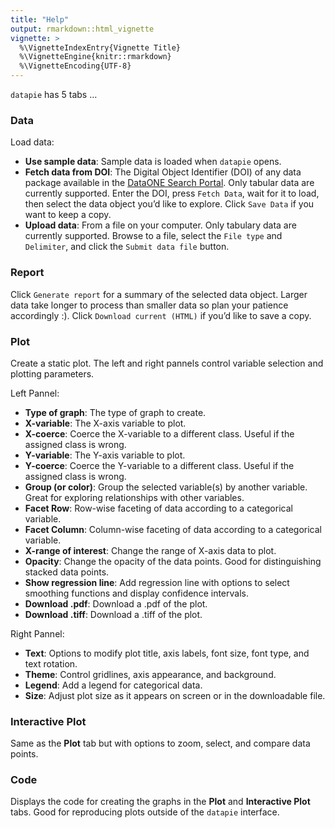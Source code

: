 ```yaml
---
title: "Help"
output: rmarkdown::html_vignette
vignette: >
  %\VignetteIndexEntry{Vignette Title}
  %\VignetteEngine{knitr::rmarkdown}
  %\VignetteEncoding{UTF-8}
---
```


`datapie` has 5 tabs ...

### Data

Load data:

* __Use sample data__: Sample data is loaded when `datapie` opens.
* __Fetch data from DOI__: The Digital Object Identifier (DOI) of any data package available in the [DataONE Search Portal](https://search.dataone.org/data). Only tabular data are currently supported. Enter the DOI, press `Fetch Data`, wait for it to load, then select the data object you'd like to explore. Click `Save Data` if you want to keep a copy.
* __Upload data__: From a file on your computer. Only tabulary data are currently supported. Browse to a file, select the `File type` and `Delimiter`, and click the `Submit data file` button.

### Report

Click `Generate report` for a summary of the selected data object. Larger data take longer to process than smaller data so plan your patience accordingly :). Click `Download current (HTML)` if you'd like to save a copy.

### Plot

Create a static plot. The left and right pannels control variable selection and plotting parameters.

Left Pannel:

* __Type of graph__: The type of graph to create.
* __X-variable__: The X-axis variable to plot.
* __X-coerce__: Coerce the X-variable to a different class. Useful if the assigned class is wrong.
* __Y-variable__: The Y-axis variable to plot.
* __Y-coerce__: Coerce the Y-variable to a different class. Useful if the assigned class is wrong.
* __Group (or color)__: Group the selected variable(s) by another variable. Great for exploring relationships with other variables.
* __Facet Row__: Row-wise faceting of data according to a categorical variable.
* __Facet Column__: Column-wise faceting of data according to a categorical variable.
* __X-range of interest__: Change the range of X-axis data to plot.
* __Opacity__: Change the opacity of the data points. Good for distinguishing stacked data points.
* __Show regression line__: Add regression line with options to select smoothing functions and display confidence intervals.
* __Download .pdf__: Download a .pdf of the plot.
* __Download .tiff__: Download a .tiff of the plot.

Right Pannel:

* __Text__: Options to modify plot title, axis labels, font size, font type, and text rotation.
* __Theme__: Control gridlines, axis appearance, and background.
* __Legend__: Add a legend for categorical data.
* __Size__: Adjust plot size as it appears on screen or in the downloadable file.

### Interactive Plot

Same as the __Plot__ tab but with options to zoom, select, and compare data points.

### Code

Displays the code for creating the graphs in the __Plot__ and __Interactive Plot__ tabs. Good for reproducing plots outside of the `datapie` interface.
